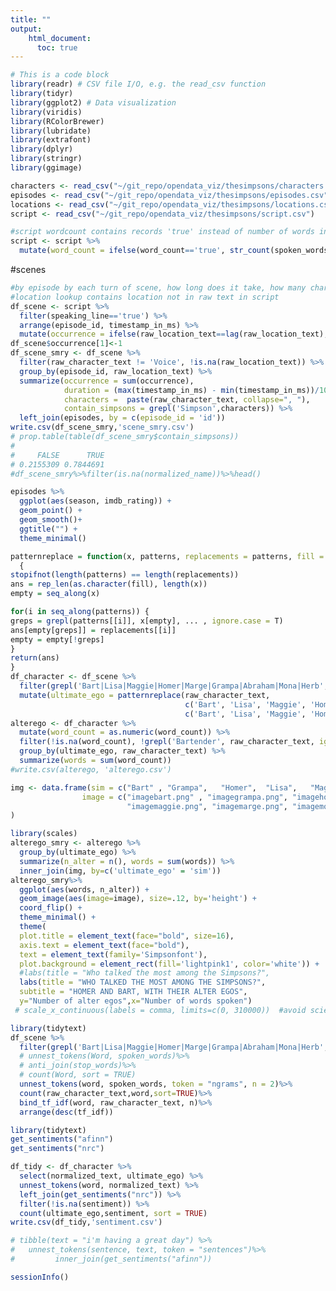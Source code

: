 ```yaml
---
title: ""
output: 
    html_document: 
      toc: true
---
```


```r
# This is a code block
library(readr) # CSV file I/O, e.g. the read_csv function
library(tidyr)
library(ggplot2) # Data visualization
library(viridis)
library(RColorBrewer)
library(lubridate)
library(extrafont)
library(dplyr)
library(stringr)
library(ggimage)
```

```r
characters <- read_csv("~/git_repo/opendata_viz/thesimpsons/characters.csv")
episodes <- read_csv("~/git_repo/opendata_viz/thesimpsons/episodes.csv")
locations <- read_csv("~/git_repo/opendata_viz/thesimpsons/locations.csv")
script <- read_csv("~/git_repo/opendata_viz/thesimpsons/script.csv")
```

```r
#script wordcount contains records 'true' instead of number of words in some rows
script <- script %>%
  mutate(word_count = ifelse(word_count=='true', str_count(spoken_words, "\\S+"), is.numeric(word_count)))
```

#scenes
```r
#by episode by each turn of scene, how long does it take, how many characters were there, how many times it occurred? does this scene involve a Simpsons?
#location lookup contains location not in raw text in script
df_scene <- script %>% 
  filter(speaking_line=='true') %>%
  arrange(episode_id, timestamp_in_ms) %>%
  mutate(occurrence = ifelse(raw_location_text==lag(raw_location_text),0,1)) 
df_scene$occurrence[1]<-1
df_scene_smry <- df_scene %>% 
  filter(raw_character_text != 'Voice', !is.na(raw_location_text)) %>%
  group_by(episode_id, raw_location_text) %>%
  summarize(occurrence = sum(occurrence),
            duration = (max(timestamp_in_ms) - min(timestamp_in_ms))/1000,
            characters =  paste(raw_character_text, collapse=", "),
            contain_simpsons = grepl('Simpson',characters)) %>%
  left_join(episodes, by = c(episode_id = 'id'))
write.csv(df_scene_smry,'scene_smry.csv')
# prop.table(table(df_scene_smry$contain_simpsons))
# 
#     FALSE      TRUE 
# 0.2155309 0.7844691 
#df_scene_smry%>%filter(is.na(normalized_name))%>%head()
```
```r
episodes %>% 
  ggplot(aes(season, imdb_rating)) + 
  geom_point() + 
  geom_smooth()+
  ggtitle("") +
  theme_minimal()
```
```r
patternreplace = function(x, patterns, replacements = patterns, fill = NA, ...)
  {
stopifnot(length(patterns) == length(replacements))
ans = rep_len(as.character(fill), length(x))    
empty = seq_along(x)

for(i in seq_along(patterns)) {
greps = grepl(patterns[[i]], x[empty], ... , ignore.case = T)
ans[empty[greps]] = replacements[[i]]  
empty = empty[!greps]
}
return(ans)
}
df_character <- df_scene %>%
  filter(grepl('Bart|Lisa|Maggie|Homer|Marge|Grampa|Abraham|Mona|Herb',raw_character_text)) %>%
  mutate(ultimate_ego = patternreplace(raw_character_text,
                                       c('Bart', 'Lisa', 'Maggie', 'Homer', 'Marge', 'Grampa', 'Abraham', 'Mona', 'Herb'),
                                       c('Bart', 'Lisa', 'Maggie', 'Homer', 'Marge', 'Grampa', 'Grampa', 'Mona', 'Herb')))
alterego <- df_character %>%
  mutate(word_count = as.numeric(word_count)) %>%
  filter(!is.na(word_count), !grepl('Bartender', raw_character_text, ignore.case=T)) %>%
  group_by(ultimate_ego, raw_character_text) %>%
  summarize(words = sum(word_count))
#write.csv(alterego, 'alterego.csv')

```

```r
img <- data.frame(sim = c("Bart" , "Grampa",   "Homer",  "Lisa",   "Maggie", "Marge",  "Mona"),
                image = c("imagebart.png" , "imagegrampa.png", "imagehomer.png",  "imagelisa.png",  
                          "imagemaggie.png", "imagemarge.png", "imagemona.png")
)
```

```r
library(scales)
alterego_smry <- alterego %>% 
  group_by(ultimate_ego) %>%
  summarize(n_alter = n(), words = sum(words)) %>%
  inner_join(img, by=c('ultimate_ego' = 'sim'))
alterego_smry%>%
  ggplot(aes(words, n_alter)) + 
  geom_image(aes(image=image), size=.12, by='height') + 
  coord_flip() + 
  theme_minimal() +
  theme(
  plot.title = element_text(face="bold", size=16),
  axis.text = element_text(face="bold"),
  text = element_text(family='Simpsonfont'),
  plot.background = element_rect(fill='lightpink1', color='white')) +
  #labs(title = "Who talked the most among the Simpsons?",
  labs(title = "WHO TALKED THE MOST AMONG THE SIMPSONS?",
  subtitle = "HOMER AND BART, WITH THEIR ALTER EGOS",
  y="Number of alter egos",x="Number of words spoken") 
 # scale_x_continuous(labels = comma, limits=c(0, 310000))  #avoid scientific scale
```

```r
library(tidytext)
df_scene %>%
  filter(grepl('Bart|Lisa|Maggie|Homer|Marge|Grampa|Abraham|Mona|Herb',raw_character_text)) %>%
  # unnest_tokens(Word, spoken_words)%>%
  # anti_join(stop_words)%>%
  # count(Word, sort = TRUE)
  unnest_tokens(word, spoken_words, token = "ngrams", n = 2)%>%
  count(raw_character_text,word,sort=TRUE)%>%
  bind_tf_idf(word, raw_character_text, n)%>%
  arrange(desc(tf_idf)) 
```
```r
library(tidytext)
get_sentiments("afinn")
get_sentiments("nrc")
```

```r
df_tidy <- df_character %>%
  select(normalized_text, ultimate_ego) %>%
  unnest_tokens(word, normalized_text) %>%
  left_join(get_sentiments("nrc")) %>%
  filter(!is.na(sentiment)) %>%
  count(ultimate_ego,sentiment, sort = TRUE)
write.csv(df_tidy,'sentiment.csv')
```
```r
# tibble(text = "i'm having a great day") %>% 
#   unnest_tokens(sentence, text, token = "sentences")%>%
#         inner_join(get_sentiments("afinn"))

```

```r
sessionInfo()
```

